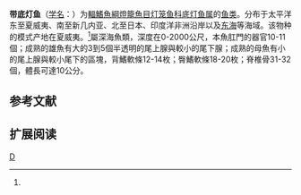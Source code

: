 {{Speciesbox 
| taxon = Benthosema fibulatum
| status = NE
| status_system = IUCN3.1
| authority = Gilbert et Cramer, 1897<ref name='id5541'>{{cite web| url =http://www.bioinfo.cn/db05/BjdwSpecies.php?action=view&id=5541| title =带底灯鱼| work =中国动物物种编目数据库| publisher =中国科学院微生物研究所| author =中国科学院动物研究所| accessdate =2009-04-11| deadurl =yes| archiveurl =https://web.archive.org/web/20160305032645/http://www.bioinfo.cn/db05/BjdwSpecies.php?action=view&id=5541| archivedate =2016-03-05}}</ref>
| synonyms = *''Benthosema fibulata''<br><small>Gilbert & Cramer, 1897</small>
*''Benthosema pinchoti''<br><small>Fowler, 1932</small>
*''Myctophum fibulatum''<br><small>Gilbert & Cramer, 1897</small>
*''Myctophum hollandi''<br><small>Jordan & Jordan, 1922</small>
*''Myctophum renschi''<br><small>Ahl, 1929</small>
}}

'''带底灯鱼'''（[[学名|学名]]：'''{{lang|la|''Benthosema fibulatum''}}'''）为[[輻鰭魚綱|輻鰭魚綱]][[燈籠魚目|燈籠魚目]][[灯笼鱼科|灯笼鱼科]][[底灯鱼属|底灯鱼属]]的[[鱼类|鱼类]]。分布于太平洋东至夏威夷、南至新几内亚、北至日本、印度洋非洲沿岸以及[[东海|东海]]等海域。该物种的模式产地在夏威夷。<ref name='id5541'/>屬深海魚類，深度在0-2000公尺，本魚肛門的器官10-11個；成熟的雄魚有大的3到5個半透明的尾上腺與較小的尾下腺；成熟的母魚有小的尾上腺與較小尾下的區塊，背鰭軟條12-14枚；臀鰭軟條18-20枚；脊椎骨31-32個，體長可達10公分。

== 参考文献 ==
{{reflist}}

==扩展阅读==
{{refbegin}}
{{Wikispecies-inline|Benthosema fibulatum|带底灯鱼}}
{{refend}}
{{Taxonbar|from=Q1038960}}

[[Category:底灯鱼属|D]]